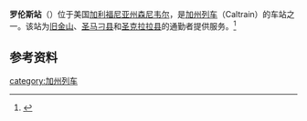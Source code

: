 '''罗伦斯站'''（{{lang-en|Lawrence station}}）位于美国[[加利福尼亚州|加利福尼亚州]][[森尼韦尔_(加利福尼亚州)|森尼韦尔]]，是[[加州列车|加州列车]]（Caltrain）的车站之一。该站为[[旧金山|旧金山]]、[[圣马刁县|圣马刁县]]和[[圣克拉拉县|圣克拉拉县]]的通勤者提供服务。<ref>{{cite web|url=http://www.caltrain.com/stations/LawrenceStation.html |title=Lawrence Station |accessdate=June 10, 2014}}</ref>

==参考资料==
{{start rail box}}
{{s-inop|[[森尼维尔站|森尼维尔站]]}}
{{s-line|[[加州列车|加州列车]]}}
{{s-inop|[[圣塔克拉拉站|圣塔克拉拉站]]}}
{{end box}}

{{reflist}}

{{Caltrain}}

[[category:加州列车|category:加州列车]]